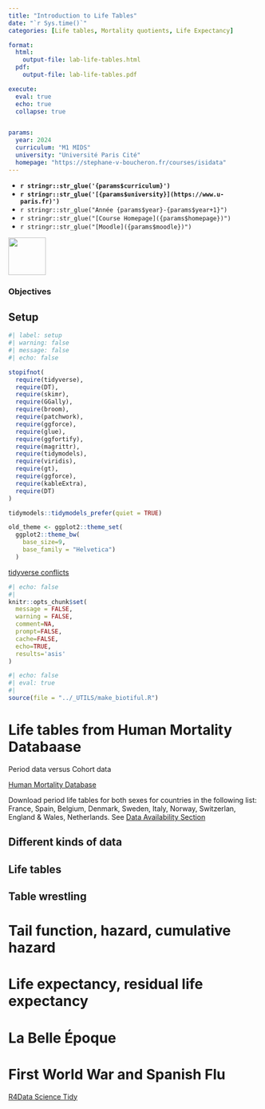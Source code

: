 ```yaml
---
title: "Introduction to Life Tables"
date: "`r Sys.time()`"
categories: [Life tables, Mortality quotients, Life Expectancy]

format:
  html:
    output-file: lab-life-tables.html
  pdf:
    output-file: lab-life-tables.pdf

execute: 
  eval: true
  echo: true
  collapse: true


params:
  year: 2024 
  curriculum: "M1 MIDS"
  university: "Université Paris Cité"
  homepage: "https://stephane-v-boucheron.fr/courses/isidata"
---
```



::: {layout="[80,20]"}

::: {#first-column}


- **`r stringr::str_glue('{params$curriculum}')`**
- **`r stringr::str_glue('[{params$university}](https://www.u-paris.fr)')`**
- `r stringr::str_glue("Année {params$year}-{params$year+1}")`
- `r stringr::str_glue("[Course Homepage]({params$homepage})")`  
- `r stringr::str_glue("[Moodle]({params$moodle})")`

::: 

::: {#second-column}
![](/images/UniversiteParis_monogramme_couleur_RVB.png){align="right" style="size:50px;" width=75}
:::

:::

::: {.callout-important}

### Objectives

:::


## Setup

```r
#| label: setup
#| warning: false
#| message: false
#| echo: false

stopifnot(
  require(tidyverse),
  require(DT),
  require(skimr),
  require(GGally),
  require(broom),
  require(patchwork),
  require(ggforce),
  require(glue),
  require(ggfortify),
  require(magrittr),
  require(tidymodels),
  require(viridis),
  require(gt),
  require(ggforce), 
  require(kableExtra),
  require(DT)
)

tidymodels::tidymodels_prefer(quiet = TRUE)

old_theme <- ggplot2::theme_set(
  ggplot2::theme_bw(
    base_size=9, 
    base_family = "Helvetica")
  )
```

[tidyverse conflicts](https://tidyverse.tidyverse.org/reference/tidyverse_conflicts.html)

```r
#| echo: false
#| 
knitr::opts_chunk$set(
  message = FALSE,
  warning = FALSE,
  comment=NA,
  prompt=FALSE,
  cache=FALSE,
  echo=TRUE,
  results='asis'
)
```

```r
#| echo: false
#| eval: true
#|
source(file = "../_UTILS/make_biotiful.R")
```




# Life tables from Human Mortality Databaase

Period data versus Cohort data 

[Human Mortality Database](https://www.mortality.org/Home/Index)


Download period life tables for both sexes for countries in the following list: France, Spain, Belgium, Denmark, Sweden, Italy, Norway, Switzerlan, England & Wales, Netherlands. See [Data Availability Section](https://www.mortality.org/Data/DataAvailability)

## Different kinds of data 

## Life tables 

## Table wrestling

# Tail function, hazard, cumulative hazard 

# Life expectancy, residual life expectancy

# La Belle Époque

# First World War and Spanish Flu




[R4Data Science Tidy](https://r4ds.had.co.nz/tidy-data.html#tidy-data-1)


